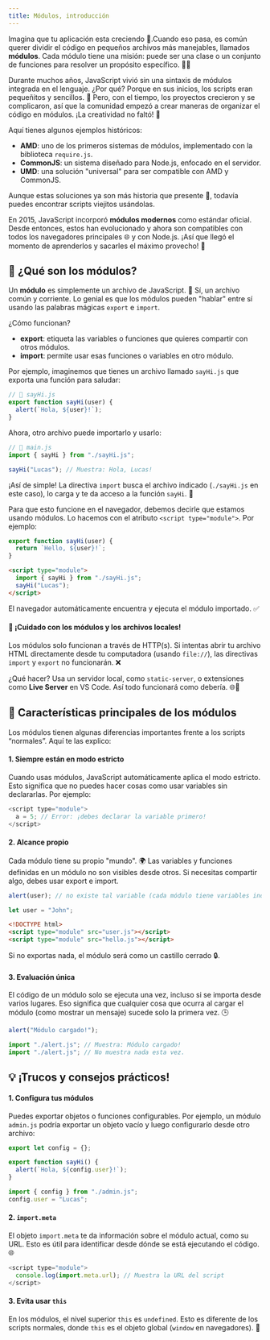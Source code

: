 ```yaml
---
title: Módulos, introducción
---
```



Imagina que tu aplicación esta creciendo 🚀.Cuando eso pasa, es común querer dividir el código en pequeños archivos más manejables, llamados **módulos**. Cada módulo tiene una misión: puede ser una clase o un conjunto de funciones para resolver un propósito específico. 📂✨

Durante muchos años, JavaScript vivió sin una sintaxis de módulos integrada en el lenguaje. ¿Por qué? Porque en sus inicios, los scripts eran pequeñitos y sencillos. 🐣 Pero, con el tiempo, los proyectos crecieron y se complicaron, así que la comunidad empezó a crear maneras de organizar el código en módulos. ¡La creatividad no faltó! 🎨

Aquí tienes algunos ejemplos históricos:

- **AMD**: uno de los primeros sistemas de módulos, implementado con la biblioteca `require.js`.
- **CommonJS**: un sistema diseñado para Node.js, enfocado en el servidor.
- **UMD**: una solución "universal" para ser compatible con AMD y CommonJS.

Aunque estas soluciones ya son más historia que presente 📜, todavía puedes encontrar scripts viejitos usándolas.

En 2015, JavaScript incorporó **módulos modernos** como estándar oficial. Desde entonces, estos han evolucionado y ahora son compatibles con todos los navegadores principales 🌐 y con Node.js. ¡Así que llegó el momento de aprenderlos y sacarles el máximo provecho! 🎉

## 📁 ¿Qué son los módulos?

Un **módulo** es simplemente un archivo de JavaScript. 📝 Sí, un archivo común y corriente. Lo genial es que los módulos pueden "hablar" entre sí usando las palabras mágicas `export` e `import`.

¿Cómo funcionan?

- **export**: etiqueta las variables o funciones que quieres compartir con otros módulos.
- **import**: permite usar esas funciones o variables en otro módulo.

Por ejemplo, imaginemos que tienes un archivo llamado `sayHi.js` que exporta una función para saludar:

```js
// 📁 sayHi.js
export function sayHi(user) {
  alert(`Hola, ${user}!`);
}
```

Ahora, otro archivo puede importarlo y usarlo:

```js
// 📁 main.js
import { sayHi } from "./sayHi.js";

sayHi("Lucas"); // Muestra: Hola, Lucas!
```

¡Así de simple! La directiva `import` busca el archivo indicado (`./sayHi.js` en este caso), lo carga y te da acceso a la función `sayHi`. 🚀

Para que esto funcione en el navegador, debemos decirle que estamos usando módulos. Lo hacemos con el atributo `<script type="module">`. Por ejemplo:

<Tabs syncKey="pkg">
<TabItem label="say.js">

```js
export function sayHi(user) {
  return `Hello, ${user}!`;
}
```

</TabItem>
<TabItem label="index.html">

```html
<script type="module">
  import { sayHi } from "./sayHi.js";
  sayHi("Lucas");
</script>
```

</TabItem>

</Tabs>

El navegador automáticamente encuentra y ejecuta el módulo importado. ✅

#### 🚨 ¡Cuidado con los módulos y los archivos locales!

Los módulos solo funcionan a través de HTTP(s). Si intentas abrir tu archivo HTML directamente desde tu computadora (usando `file://`), las directivas `import` y `export` no funcionarán. ❌

¿Qué hacer?
Usa un servidor local, como `static-server`, o extensiones como **Live Server** en VS Code. Así todo funcionará como debería. 🌐🔧

## 🌟 Características principales de los módulos

Los módulos tienen algunas diferencias importantes frente a los scripts “normales”. Aquí te las explico:

#### 1. Siempre están en modo estricto

Cuando usas módulos, JavaScript automáticamente aplica el modo estricto. Esto significa que no puedes hacer cosas como usar variables sin declararlas. Por ejemplo:

```js
<script type="module">
  a = 5; // Error: ¡debes declarar la variable primero!
</script>
```

#### 2. Alcance propio

Cada módulo tiene su propio "mundo". 🌍 Las variables y funciones definidas en un módulo no son visibles desde otros. Si necesitas compartir algo, debes usar export e import.

<Tabs syncKey="pkg">
<TabItem label="hello.js">

```js
alert(user); // no existe tal variable (cada módulo tiene variables independientes)
```

</TabItem>
<TabItem label="user.js">

```js
let user = "John";
```

</TabItem>
<TabItem label="index.html">

```html
<!DOCTYPE html>
<script type="module" src="user.js"></script>
<script type="module" src="hello.js"></script>
```

</TabItem>

</Tabs>

Si no exportas nada, el módulo será como un castillo cerrado 🔒.

#### 3. Evaluación única

El código de un módulo solo se ejecuta una vez, incluso si se importa desde varios lugares. Eso significa que cualquier cosa que ocurra al cargar el módulo (como mostrar un mensaje) sucede solo la primera vez. 🕒

<Tabs syncKey="pkg">
<TabItem label="alert.js">

```js
alert("Módulo cargado!");
```

</TabItem>
<TabItem label="main.js">

```js
import "./alert.js"; // Muestra: Módulo cargado!
import "./alert.js"; // No muestra nada esta vez.
```

</TabItem>

</Tabs>

## 💡 ¡Trucos y consejos prácticos!

#### 1. Configura tus módulos

Puedes exportar objetos o funciones configurables. Por ejemplo, un módulo `admin.js` podría exportar un objeto vacío y luego configurarlo desde otro archivo:

<Tabs syncKey="pkg">
<TabItem label="admin.js">

```js
export let config = {};

export function sayHi() {
  alert(`Hola, ${config.user}!`);
}
```

</TabItem>
<TabItem label="init.js">

```js
import { config } from "./admin.js";
config.user = "Lucas";
```

</TabItem>

</Tabs>

#### 2. `import.meta`

El objeto `import.meta` te da información sobre el módulo actual, como su URL. Esto es útil para identificar desde dónde se está ejecutando el código. 🌐

```js
<script type="module">
  console.log(import.meta.url); // Muestra la URL del script
</script>
```

#### 3. Evita usar `this`

En los módulos, el nivel superior `this` es `undefined`. Esto es diferente de los scripts normales, donde `this` es el objeto global (`window` en navegadores). 🧐
